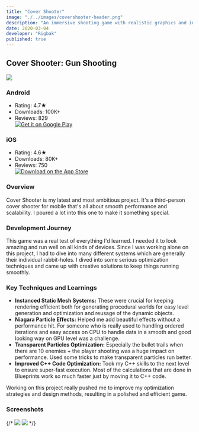 ```yaml
---
title: "Cover Shooter"
image: "./../images/covershooter-header.png"
description: "An immersive shooting game with realistic graphics and intense gameplay."
date: 2020-03-04
developer: "Rigbak"
published: true
---
```


## Cover Shooter: Gun Shooting

<div style={{ textAlign: 'center', margin: '20px 0' }}>
  <Image src="./../images/covershooter-header.png" width={512} height={512} />
</div>

<div style={{ display: 'flex', justifyContent: 'center', alignItems: 'flex-start', marginTop: '20px' }}>
  <div style={{ marginRight: '40px' }}>
    <h3>Android</h3>
    <ul>
      <li>Rating: 4.7★</li>
      <li>Downloads: 100K+</li>
      <li>Reviews: 829</li>
        <a href='https://play.google.com/store/apps/details?id=com.rigbakgames.covershooter3d' target="_blank" rel="noopener noreferrer">
          <img alt='Get it on Google Play' src='./../images/googleplay-download-badge.png' style={{ width: '200px', marginTop: '10px' }}/>
        </a>
    </ul>
  </div>
  <div>
    <h3>iOS</h3>
    <ul>
      <li>Rating: 4.6★</li>
      <li>Downloads: 80K+</li>
      <li>Reviews: 750</li>
        <a href="https://apps.apple.com/us/app/cover-shooter-free-fire-games/id1505399592" target="_blank" rel="noopener noreferrer">
          <img alt='Download on the App Store' src='./../images/appstore-download-badge.svg' style={{ width: '200px', marginTop: '10px' }}/>
        </a>
    </ul>
  </div>
</div>

### Overview

Cover Shooter is my latest and most ambitious project. It's a third-person cover shooter for mobile that's all about smooth performance and scalability. I poured a lot into this one to make it something special.

### Development Journey

This game was a real test of everything I'd learned. I needed it to look amazing and run well on all kinds of devices. Since I was working alone on this project, I had to dive into many different systems which are generally their individual rabbit-holes. I dived into some serious optimization techniques and came up with creative solutions to keep things running smoothly.

### Key Techniques and Learnings

- **Instanced Static Mesh Systems:** These were crucial for keeping rendering efficient both for generating procedural worlds for easy level generation and optimization and reusage of the dynamic objects.
- **Niagara Particle Effects:** Helped me add beautiful effects without a performance hit. For someone who is really used to handling ordered iterations and easy access on CPU to handle data in a smooth and good looking way on GPU level was a challenge.
- **Transparent Particles Optimization:** Especially the bullet trails when there are 10 enemies + the player shooting was a huge impact on performance. Used some tricks to make transparent particles run better.
- **Improved C++ Code Optimization:** Took my C++ skills to the next level to ensure super-fast execution. Most of the calculations that are done in Blueprints work so much faster just by moving it to C++ code.

Working on this project really pushed me to improve my optimization strategies and design methods, resulting in a polished and efficient game.

### Screenshots

{/* <Image src="./../images/cover_shooter_screenshot1.png" width={512} height={512} />
<Image src="./../images/cover_shooter_screenshot2.png" width={512} height={512} /> */}

